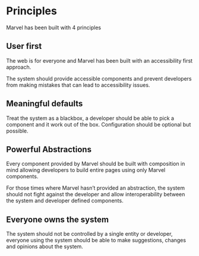 
<Meta title="0. Marvel|2 Principles" />

# Principles

Marvel has been built with 4 principles

## User first

The web is for everyone and Marvel has been built with an accessibility first approach.

The system should provide accessible components and prevent developers from making mistakes that can lead to accessibility issues.

## Meaningful defaults

Treat the system as a blackbox, a developer should be able to pick a component and it work out of the box. Configuration should be optional but possible.

## Powerful Abstractions

Every component provided by Marvel should be built with composition in mind allowing developers to build entire pages using only Marvel components.

For those times where Marvel hasn’t provided an abstraction, the system should not fight against the developer and allow interoperability between the system and developer defined components.

## Everyone owns the system

The system should not be controlled by a single entity or developer, everyone using the system should be able to make suggestions, changes and opinions about the system.
